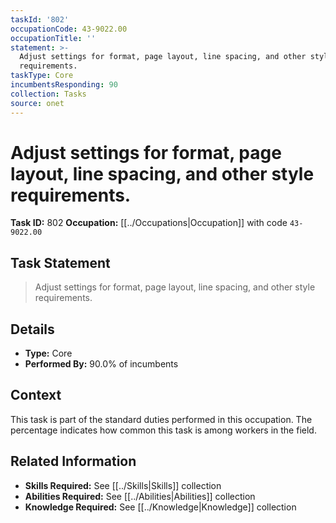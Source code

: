 ```yaml
---
taskId: '802'
occupationCode: 43-9022.00
occupationTitle: ''
statement: >-
  Adjust settings for format, page layout, line spacing, and other style
  requirements.
taskType: Core
incumbentsResponding: 90
collection: Tasks
source: onet
---
```

# Adjust settings for format, page layout, line spacing, and other style requirements.

**Task ID:** 802
**Occupation:** [[../Occupations|Occupation]] with code `43-9022.00`

## Task Statement

> Adjust settings for format, page layout, line spacing, and other style requirements.

## Details

- **Type:** Core
- **Performed By:** 90.0% of incumbents

## Context

This task is part of the standard duties performed in this occupation. The percentage indicates how common this task is among workers in the field.

## Related Information

- **Skills Required:** See [[../Skills|Skills]] collection
- **Abilities Required:** See [[../Abilities|Abilities]] collection
- **Knowledge Required:** See [[../Knowledge|Knowledge]] collection
